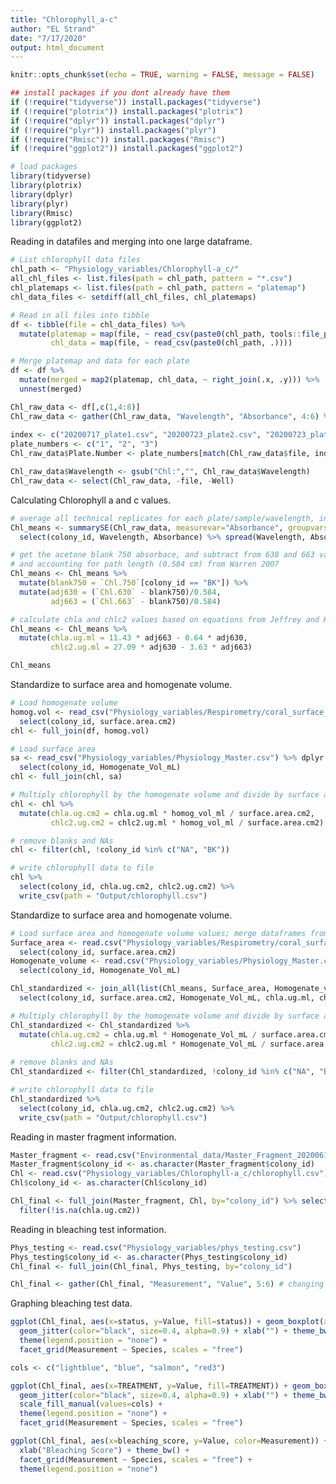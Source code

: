 ```yaml
---
title: "Chlorophyll_a-c"
author: "EL Strand"
date: "7/17/2020"
output: html_document
---
```


```r
knitr::opts_chunk$set(echo = TRUE, warning = FALSE, message = FALSE)

## install packages if you dont already have them
if (!require("tidyverse")) install.packages("tidyverse")
if (!require("plotrix")) install.packages("plotrix")
if (!require("dplyr")) install.packages("dplyr")
if (!require("plyr")) install.packages("plyr")
if (!require("Rmisc")) install.packages("Rmisc")
if (!require("ggplot2")) install.packages("ggplot2")

# load packages
library(tidyverse)
library(plotrix)
library(dplyr)
library(plyr)
library(Rmisc)
library(ggplot2)
```

Reading in datafiles and merging into one large dataframe. 
```r
# List chlorophyll data files
chl_path <- "Physiology_variables/Chlorophyll-a_c/"                      # Path to chlorophyll data directory
all_chl_files <- list.files(path = chl_path, pattern = "*.csv")          # List all files in directory
chl_platemaps <- list.files(path = chl_path, pattern = "platemap")       # List platemap files
chl_data_files <- setdiff(all_chl_files, chl_platemaps)                  # List absorbance data files

# Read in all files into tibble
df <- tibble(file = chl_data_files) %>%
  mutate(platemap = map(file, ~ read_csv(paste0(chl_path, tools::file_path_sans_ext(.), "_platemap.csv"))),
         chl_data = map(file, ~ read_csv(paste0(chl_path, .))))

# Merge platemap and data for each plate
df <- df %>%
  mutate(merged = map2(platemap, chl_data, ~ right_join(.x, .y))) %>%
  unnest(merged)

Chl_raw_data <- df[,c(1,4:8)]
Chl_raw_data <- gather(Chl_raw_data, "Wavelength", "Absorbance", 4:6) %>% filter(!is.na(colony_id))
  
index <- c("20200717_plate1.csv", "20200723_plate2.csv", "20200723_plate3.csv")
plate_numbers <- c("1", "2", "3")
Chl_raw_data$Plate.Number <- plate_numbers[match(Chl_raw_data$file, index)]

Chl_raw_data$Wavelength <- gsub("Chl:","", Chl_raw_data$Wavelength) 
Chl_raw_data <- select(Chl_raw_data, -file, -Well)
```

Calculating Chlorophyll a and c values. 
```r
# average all technical replicates for each plate/sample/wavelength, including all acetone blanks together 
Chl_means <- summarySE(Chl_raw_data, measurevar="Absorbance", groupvars=c("Plate.Number", "colony_id", "Wavelength")) %>%
  select(colony_id, Wavelength, Absorbance) %>% spread(Wavelength, Absorbance)

# get the acetone blank 750 absorbace, and subtract from 630 and 663 values for each sample  
# and accounting for path length (0.584 cm) from Warren 2007
Chl_means <- Chl_means %>%
  mutate(blank750 = `Chl.750`[colony_id == "BK"]) %>%
  mutate(adj630 = (`Chl.630` - blank750)/0.584,
         adj663 = (`Chl.663` - blank750)/0.584)

# calculate chla and chlc2 values based on equations from Jeffrey and Humphrey 1975; units µg/ml
Chl_means <- Chl_means %>%
  mutate(chla.ug.ml = 11.43 * adj663 - 0.64 * adj630,
         chlc2.ug.ml = 27.09 * adj630 - 3.63 * adj663)

Chl_means
```

Standardize to surface area and homogenate volume. 
```r
# Load homogenate volume
homog.vol <- read_csv("Physiology_variables/Respirometry/coral_surface_area.csv") %>% dplyr::rename(colony_id = Sample_ID)
  select(colony_id, surface.area.cm2)
chl <- full_join(df, homog.vol)

# Load surface area
sa <- read_csv("Physiology_variables/Physiology_Master.csv") %>% dplyr::rename(colony_id = Plug_ID) %>%
  select(colony_id, Homogenate_Vol_mL)
chl <- full_join(chl, sa)

# Multiply chlorophyll by the homogenate volume and divide by surface area
chl <- chl %>%
  mutate(chla.ug.cm2 = chla.ug.ml * homog_vol_ml / surface.area.cm2,
         chlc2.ug.cm2 = chlc2.ug.ml * homog_vol_ml / surface.area.cm2)

# remove blanks and NAs
chl <- filter(chl, !colony_id %in% c("NA", "BK"))

# write chlorophyll data to file
chl %>%
  select(colony_id, chla.ug.cm2, chlc2.ug.cm2) %>%
  write_csv(path = "Output/chlorophyll.csv")
```

Standardize to surface area and homogenate volume. 
```r
# Load surface area and homogenate volume values; merge dataframes from chla, chlc means 
Surface_area <- read.csv("Physiology_variables/Respirometry/coral_surface_area.csv") %>% dplyr::rename(colony_id = Sample_ID) %>%
  select(colony_id, surface.area.cm2)
Homogenate_volume <- read.csv("Physiology_variables/Physiology_Master.csv") %>% dplyr::rename(colony_id = Plug_ID) %>%
  select(colony_id, Homogenate_Vol_mL)

Chl_standardized <- join_all(list(Chl_means, Surface_area, Homogenate_volume), by='colony_id', type='left') %>%
  select(colony_id, surface.area.cm2, Homogenate_Vol_mL, chla.ug.ml, chlc2.ug.ml)

# Multiply chlorophyll by the homogenate volume and divide by surface area
Chl_standardized <- Chl_standardized %>%
  mutate(chla.ug.cm2 = chla.ug.ml * Homogenate_Vol_mL / surface.area.cm2,
         chlc2.ug.cm2 = chlc2.ug.ml * Homogenate_Vol_mL / surface.area.cm2) 
  
# remove blanks and NAs
Chl_standardized <- filter(Chl_standardized, !colony_id %in% c("NA", "BK"))

# write chlorophyll data to file
Chl_standardized %>% 
  select(colony_id, chla.ug.cm2, chlc2.ug.cm2) %>% 
  write_csv(path = "Output/chlorophyll.csv")
```

Reading in master fragment information. 
```r
Master_fragment <- read.csv("Environmental_data/Master_Fragment_20200616_QC.csv") %>% dplyr::rename(colony_id = PLUG.ID)
Master_fragment$colony_id <- as.character(Master_fragment$colony_id)
Chl <- read.csv("Physiology_variables/Chlorophyll-a_c/chlorophyll.csv") 
Chl$colony_id <- as.character(Chl$colony_id)

Chl_final <- full_join(Master_fragment, Chl, by="colony_id") %>% select(colony_id, Species, TREATMENT, Sample.Date, chla.ug.cm2, chlc2.ug.cm2) %>%
  filter(!is.na(chla.ug.cm2))
```

Reading in bleaching test information. 
```r
Phys_testing <- read.csv("Physiology_variables/phys_testing.csv")
Phys_testing$colony_id <- as.character(Phys_testing$colony_id)
Chl_final <- full_join(Chl_final, Phys_testing, by="colony_id")

Chl_final <- gather(Chl_final, "Measurement", "Value", 5:6) # changing columns to rows to allow for easier facet_grid in graphing section
```

Graphing bleaching test data.
```r
ggplot(Chl_final, aes(x=status, y=Value, fill=status)) + geom_boxplot(alpha=0.5) +
  geom_jitter(color="black", size=0.4, alpha=0.9) + xlab("") + theme_bw() + 
  theme(legend.position = "none") + 
  facet_grid(Measurement ~ Species, scales = "free")
```

```r
cols <- c("lightblue", "blue", "salmon", "red3")

ggplot(Chl_final, aes(x=TREATMENT, y=Value, fill=TREATMENT)) + geom_boxplot() +
  geom_jitter(color="black", size=0.4, alpha=0.9) + xlab("") + theme_bw() + 
  scale_fill_manual(values=cols) +
  theme(legend.position = "none") + 
  facet_grid(Measurement ~ Species, scales = "free")
```

```r
ggplot(Chl_final, aes(x=bleaching_score, y=Value, color=Measurement)) + geom_point() + 
  xlab("Bleaching Score") + theme_bw() + 
  facet_grid(Measurement ~ Species, scales = "free") + 
  theme(legend.position = "none")
```
 
 
 